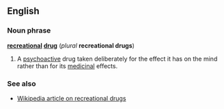 ==English==
===Noun phrase===
'''[[recreational]] [[drug]]''' (''plural'' '''recreational drugs''')

#A [[psychoactive]] drug taken deliberately for the effect it has on the mind rather than for its [[medicinal]] effects.

===See also===
*[[w:recreational drug use|Wikipedia article on recreational drugs]]